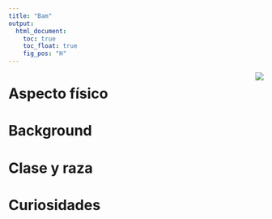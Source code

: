 ```yaml
---
title: "Bam"
output:
  html_document:
    toc: true
    toc_float: true
    fig_pos: "H"
---
```


<figure_side style="float: right">
<img src="./personajes/Bam/bam.png"> <!--    width="500px">  -->
</figure_side>

# Aspecto físico

# Background

# Clase y raza

# Curiosidades









